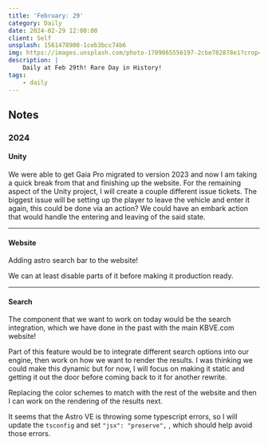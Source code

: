 ```yaml
---
title: 'February: 29'
category: Daily
date: 2024-02-29 12:00:00
client: Self
unsplash: 1561478908-1ceb3bcc74b6
img: https://images.unsplash.com/photo-1709065556197-2cbe782878e1?crop=entropy&cs=srgb&fm=jpg&ixid=MnwzNjM5Nzd8MHwxfHJhbmRvbXx8fHx8fHx8fDE2ODE3NDg2ODY&ixlib=rb-4.0.3&q=85
description: |
    Daily at Feb 29th! Rare Day in History!
tags:
    - daily
---
```



<MDXJS>

## Notes

</MDXJS>

<MDXJS>

### 2024

<MDXJS>

#### Unity

We were able to get Gaia Pro migrated to version 2023 and now I am taking a quick break from that and finishing up the website.
For the remaining aspect of the Unity project, I will create a couple different issue tickets.
The biggest issue will be setting up the player to leave the vehicle and enter it again, this could be done via an action?
We could have an embark action that would handle the entering and leaving of the said state.

</MDXJS>

---

<MDXJS>

#### Website

Adding astro search bar to the website!

We can at least disable parts of it before making it production ready.

</MDXJS>

---

<MDXJS>

#### Search

The component that we want to work on today would be the search integration, which we have done in the past with the main KBVE.com website!

Part of this feature would be to integrate different search options into our engine, then work on how we want to render the results.
I was thinking we could make this dynamic but for now, I will focus on making it static and getting it out the door before coming back to it for another rewrite.

Replacing the color schemes to match with the rest of the website and then I can work on the rendering of the results next.

It seems that the Astro VE is throwing some typescript errors, so I will update the `tsconfig` and set `"jsx": "preserve",` , which should help avoid those errors.

</MDXJS>


</MDXJS>

